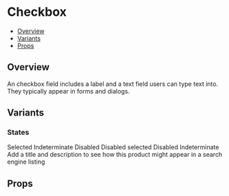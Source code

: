 
<Meta title="Components/Checkbox" component={Checkbox} />


# Checkbox

- [Overview](#overview)
- [Variants](#variants)
- [Props](#props)

## Overview

An checkbox field includes a label and a text field users can type text into. They typically appear in forms and dialogs.

<Canvas>
  <Checkbox />
</Canvas>

## Variants

### States

<Canvas>
  <Story name="States">
    <Checkbox aria-label="label" />
    <Checkbox aria-label="label" label="Label" />
    <Checkbox defaultSelected>Selected</Checkbox>
    <Checkbox isIndeterminate>Indeterminate</Checkbox>
    <Checkbox isDisabled>Disabled</Checkbox>
    <Checkbox isDisabled isSelected>
      Disabled selected
    </Checkbox>
    <Checkbox isDisabled isIndeterminate>
      Disabled Indeterminate
    </Checkbox>
  </Story>
</Canvas>

<Canvas>
  <Story name="Long label">
    <Box css={{ width: 300 }}>
      <Checkbox aria-label="label">
        Add a title and description to see how this product might appear in a
        search engine listing
      </Checkbox>
    </Box>
  </Story>
</Canvas>

<Canvas>
  <Story name="Checkbox group">
    <CheckboxGroupExample />
  </Story>
</Canvas>

## Props

<ArgsTable of={Checkbox} />

